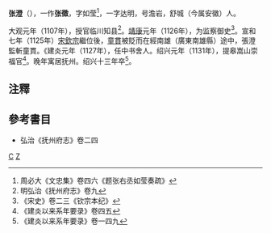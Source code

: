 {{for|其他名叫'''张澄'''的人物|张澄 (消歧义)}}
'''张澄'''（{{bd|？||1143年|catIdx=Z}}），一作'''张徵'''，字如莹<ref>周必大《文忠集》卷四六《题张右丞如莹奏疏》</ref>，一字达明，号澹岩，舒城（今属安徽）人。

大观元年（1107年），授官临川知县<ref>明弘治《抚州府志》卷九</ref>。[[靖康|靖康]]元年（1126年），为监察御史<ref>《宋史》卷二三《钦宗本纪》</ref>。宣和七年（1125年）[[宋欽宗|宋欽宗]]繼位後，[[童貫|童貫]]被貶而在經南雄（廣東南雄縣）途中{{Fact|被賜死}}，張澄監斬童貫。《建炎元年（1127年），任中书舍人。绍兴元年（1131年），提皋嵩山崇福官<ref>《建炎以来系年要录》卷四五</ref>。晚年寓居抚州。绍兴十三年卒<ref>《建炎以来系年要录》卷一四九</ref>。

==注釋==
<references/>

==參考書目==
*弘治《抚州府志》卷二四

[[Category:张姓|C]]
[[Category:宋朝政治人物|Z]]
